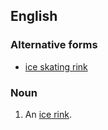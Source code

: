 ==English==

===Alternative forms===
* [[ice skating rink]]

===Noun===
{{en-noun|sg=[[ice]]-[[skating]] [[rink]]}}

# {{rare}} An [[ice rink]].